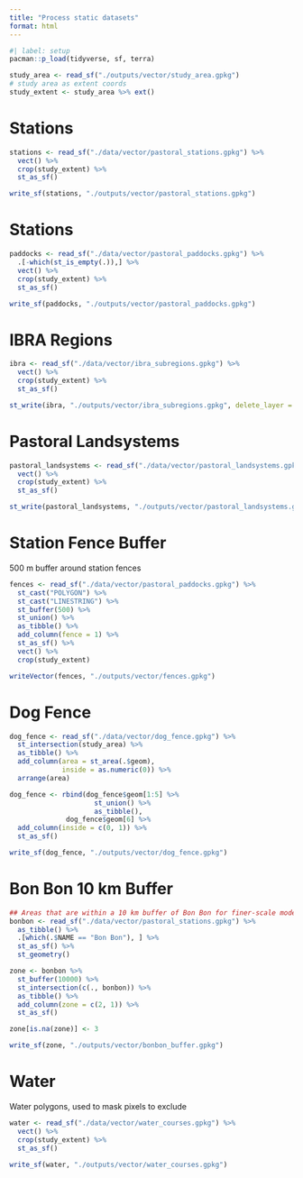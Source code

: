 ```yaml
---
title: "Process static datasets"
format: html
---
```


```r
#| label: setup
pacman::p_load(tidyverse, sf, terra)

study_area <- read_sf("./outputs/vector/study_area.gpkg")
# study area as extent coords
study_extent <- study_area %>% ext()
```

# Stations

```r
stations <- read_sf("./data/vector/pastoral_stations.gpkg") %>% 
  vect() %>%
  crop(study_extent) %>% 
  st_as_sf()

write_sf(stations, "./outputs/vector/pastoral_stations.gpkg")
```

# Stations

```r
paddocks <- read_sf("./data/vector/pastoral_paddocks.gpkg") %>% 
  .[-which(st_is_empty(.)),] %>% 
  vect() %>%
  crop(study_extent) %>%
  st_as_sf()

write_sf(paddocks, "./outputs/vector/pastoral_paddocks.gpkg")
```

# IBRA Regions

```r
ibra <- read_sf("./data/vector/ibra_subregions.gpkg") %>%
  vect() %>%
  crop(study_extent) %>% 
  st_as_sf()

st_write(ibra, "./outputs/vector/ibra_subregions.gpkg", delete_layer = T)
```

# Pastoral Landsystems

```r
pastoral_landsystems <- read_sf("./data/vector/pastoral_landsystems.gpkg") %>%
  vect() %>%
  crop(study_extent) %>% 
  st_as_sf()

st_write(pastoral_landsystems, "./outputs/vector/pastoral_landsystems.gpkg", delete_layer = T)
```

# Station Fence Buffer

500 m buffer around station fences

```r
fences <- read_sf("./data/vector/pastoral_paddocks.gpkg") %>%
  st_cast("POLYGON") %>%
  st_cast("LINESTRING") %>%
  st_buffer(500) %>%
  st_union() %>%
  as_tibble() %>%
  add_column(fence = 1) %>%
  st_as_sf() %>% 
  vect() %>% 
  crop(study_extent)

writeVector(fences, "./outputs/vector/fences.gpkg")
```

# Dog Fence

```r
dog_fence <- read_sf("./data/vector/dog_fence.gpkg") %>% 
  st_intersection(study_area) %>% 
  as_tibble() %>% 
  add_column(area = st_area(.$geom),
             inside = as.numeric(0)) %>% 
  arrange(area)

dog_fence <- rbind(dog_fence$geom[1:5] %>% 
                     st_union() %>%
                     as_tibble(),
              dog_fence$geom[6] %>%
  add_column(inside = c(0, 1)) %>% 
  st_as_sf()

write_sf(dog_fence, "./outputs/vector/dog_fence.gpkg")
```

# Bon Bon 10 km Buffer

```r
## Areas that are within a 10 km buffer of Bon Bon for finer-scale modelling
bonbon <- read_sf("./data/vector/pastoral_stations.gpkg") %>% 
  as_tibble() %>% 
  .[which(.$NAME == "Bon Bon"), ] %>% 
  st_as_sf() %>% 
  st_geometry()

zone <- bonbon %>% 
  st_buffer(10000) %>% 
  st_intersection(c(., bonbon)) %>% 
  as_tibble() %>% 
  add_column(zone = c(2, 1)) %>% 
  st_as_sf()

zone[is.na(zone)] <- 3

write_sf(zone, "./outputs/vector/bonbon_buffer.gpkg")
```

# Water
Water polygons, used to mask pixels to exclude

```r
water <- read_sf("./data/vector/water_courses.gpkg") %>%
  vect() %>% 
  crop(study_extent) %>% 
  st_as_sf()

write_sf(water, "./outputs/vector/water_courses.gpkg")
```

